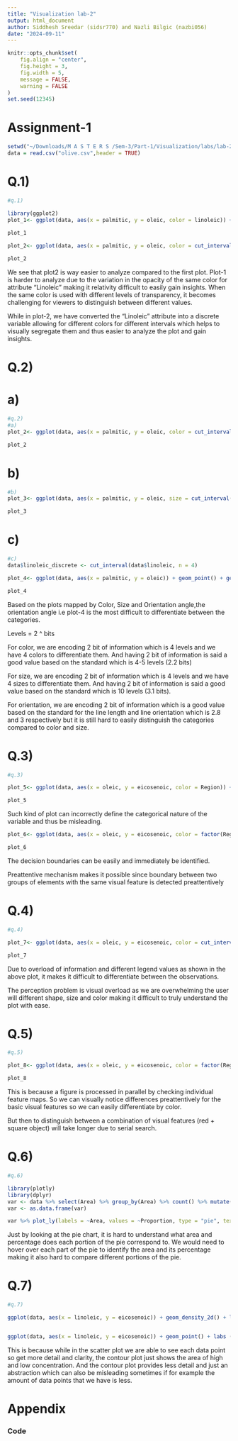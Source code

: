 ```yaml
---
title: "Visualization lab-2"
output: html_document
author: Siddhesh Sreedar (sidsr770) and Nazli Bilgic (nazbi056)
date: "2024-09-11"
---
```


```r
knitr::opts_chunk$set(
	fig.align = "center",
	fig.height = 3,
	fig.width = 5,
	message = FALSE,
	warning = FALSE
)
set.seed(12345)
```

# Assignment-1

```r
setwd("~/Downloads/M A S T E R S /Sem-3/Part-1/Visualization/labs/lab-2")
data = read.csv("olive.csv",header = TRUE)

```

# Q.1) 
```r
#q.1)

library(ggplot2)
plot_1<- ggplot(data, aes(x = palmitic, y = oleic, color = linoleic)) + geom_point() + labs(title = "plot-1")
                  
plot_1
```

```r
plot_2<- ggplot(data, aes(x = palmitic, y = oleic, color = cut_interval(linoleic, n = 4))) + geom_point() + labs(color = "Linoleic interval ", title = "plot-2") 

plot_2
```

We see that plot2 is way easier to analyze compared to the first plot. Plot-1 is harder to analyze due to the variation in the opacity of the same color for attribute "Linoleic" making it relativity difficult to easily gain insights. When the same color is used with different levels of transparency, it becomes challenging for viewers to distinguish between different values.

While in plot-2, we have converted the "Linoleic" attribute into a discrete variable allowing for different colors for different intervals which helps to visually segregate them and thus easier to analyze the plot and gain insights. 


# Q.2) 
# a)
```r
#q.2)
#a)
plot_2<- ggplot(data, aes(x = palmitic, y = oleic, color = cut_interval(linoleic, n = 4))) + geom_point() + labs(color = "Linoleic interval ", title = "plot-2") 

plot_2
```


# b)
```r
#b)
plot_3<- ggplot(data, aes(x = palmitic, y = oleic, size = cut_interval(linoleic, n = 4))) + geom_point() + labs(size = "Linoleic interval ", title = "plot-3") 

plot_3
```

# c)
```r
#c)
data$linoleic_discrete <- cut_interval(data$linoleic, n = 4)

plot_4<- ggplot(data, aes(x = palmitic, y = oleic)) + geom_point() + geom_spoke(aes(angle = as.numeric(linoleic_discrete) *pi/2, radius = 100))+ labs( title = "plot-4") 

plot_4

```

Based on the plots mapped by Color, Size and Orientation angle,the orientation angle i.e plot-4 is the most difficult to differentiate between the categories. 

Levels = 2 ^ bits 

For color, we are encoding 2 bit of information which is 4 levels and we have 4 colors to differentiate them. And having 2 bit of information is said a good value based on the standard which is 4-5 levels (2.2 bits)

For size, we are encoding 2 bit of information which is 4 levels and we have 4 sizes to differentiate them. And having 2 bit of information is said a good value based on the standard which is 10 levels (3.1 bits). 


For orientation, we are encoding 2 bit of information which is a good value based on the standard for the line length and line orientation which is 2.8 and 3 respectively but it is still hard to easily distinguish the categories compared to color and size. 

# Q.3) 
```r
#q.3)

plot_5<- ggplot(data, aes(x = oleic, y = eicosenoic, color = Region)) + geom_point() + labs(color = "Linoleic interval ", title = "plot-5") 

plot_5

```

Such kind of plot can incorrectly define the categorical nature of the variable and thus be misleading.


```r
plot_6<- ggplot(data, aes(x = oleic, y = eicosenoic, color = factor(Region))) + geom_point() + labs(color = "Linoleic interval ", title = "plot-6") 

plot_6

```
The decision boundaries can be easily and immediately be identified. 

Preattentive mechanism makes it possible since boundary between two groups of elements with the same visual feature is detected preattentively


# Q.4) 
```r
#q.4)

plot_7<- ggplot(data, aes(x = oleic, y = eicosenoic, color = cut_interval(linoleic, n = 3), shape = cut_interval(palmitic, n = 3), size = cut_interval(palmitoleic, n = 3))) + geom_point() + labs(color = "Linoleic interval ", title = "plot-7", size = "palmitoleic interval", shape = "palmitic interval") 

plot_7

```

Due to overload of information and different legend values as shown in the above plot, it makes it difficult to differentiate between the observations.

The perception problem is visual overload as we are overwhelming the user will different shape, size and color making it difficult to truly understand the plot with ease. 


# Q.5) 
```r
#q.5)

plot_8<- ggplot(data, aes(x = oleic, y = eicosenoic, color = factor(Region), shape = cut_interval(palmitic, n = 3), size = cut_interval(palmitoleic, n = 3))) + geom_point() + labs(color = "Linoleic interval ", title = "plot-8", size = "palmitoleic interval", shape = "palmitic interval") 

plot_8

```

This is because a figure is processed in parallel by checking individual feature maps. So we can visually notice differences preattentively for the basic visual features so we can easily differentiate by color. 

But then to distinguish between a combination of visual features (red + square object) will take longer due to serial search. 


# Q.6) 
```r
#q.6)

library(plotly)
library(dplyr)
var <- data %>% select(Area) %>% group_by(Area) %>% count() %>% mutate(Proportion = n / 572)
var <- as.data.frame(var)

var %>% plot_ly(labels = ~Area, values = ~Proportion, type = "pie", textinfo = 'none', hoverinfo = 'label+percent') %>% layout(showlegend = FALSE, title = 'proportions of oils from different areas')
```


Just by looking at the pie chart, it is hard to understand what area and percentage does each portion of the pie correspond to. We would need to hover over each part of the pie to identify the area and its percentage making it also hard to compare different portions of the pie.  

# Q.7) 
```r
#q.7)

ggplot(data, aes(x = linoleic, y = eicosenoic)) + geom_density_2d() + labs (title="Plot-9")


ggplot(data, aes(x = linoleic, y = eicosenoic)) + geom_point() + labs (title="Plot-10")

```

This is because while in the scatter plot we are able to see each data point so get more detail and clarity, the contour plot just shows the area of high and low concentration. And the contour plot provides less detail and just an abstraction which can also be misleading sometimes if for example the amount of data points that we have is less. 

\pagebreak
# Appendix
### Code
```r
```

